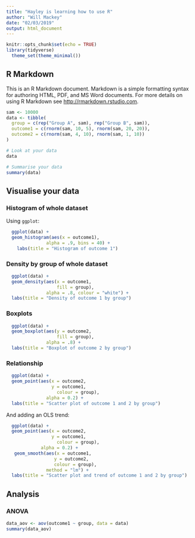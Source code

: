 ```yaml
---
title: "Hayley is learning how to use R"
author: "Will Mackey"
date: "02/03/2019"
output: html_document
---
```


```r
knitr::opts_chunk$set(echo = TRUE)
library(tidyverse)
  theme_set(theme_minimal())
```

## R Markdown

This is an R Markdown document. Markdown is a simple formatting syntax for authoring HTML, PDF, and MS Word documents. For more details on using R Markdown see <http://rmarkdown.rstudio.com>.


```r
sam <- 10000
data <- tibble(
  group = c(rep("Group A", sam), rep("Group B", sam)),
  outcome1 = c(rnorm(sam, 10, 5), rnorm(sam, 20, 20)),
  outcome2 = c(rnorm(sam, 4, 10), rnorm(sam, 1, 10))
)

# Look at your data
data

# Summarise your data 
summary(data)
```



## Visualise your data

### Histogram of whole dataset

Using `ggplot`:

```r
  ggplot(data) +
  geom_histogram(aes(x = outcome1),
               alpha = .9, bins = 40) +
    labs(title = "Histogram of outcome 1")
```


### Density by group of whole dataset

```r
  ggplot(data) +
  geom_density(aes(x = outcome1, 
                   fill = group),
               alpha = .8, colour = "white") +
  labs(title = "Density of outcome 1 by group")

```

### Boxplots

```r
  ggplot(data) +
  geom_boxplot(aes(y = outcome2, 
                   fill = group),
               alpha = .8) +
  labs(title = "Boxplot of outcome 2 by group")

```

### Relationship

```r
  ggplot(data) +
  geom_point(aes(x = outcome2,
                 y = outcome1,
                   colour = group),
               alpha = 0.2) +
  labs(title = "Scatter plot of outcome 1 and 2 by group")
```

And adding an OLS trend:

```r
  ggplot(data) +
  geom_point(aes(x = outcome2,
                 y = outcome1,
                   colour = group),
             alpha = 0.2) +
   geom_smooth(aes(x = outcome1,
                  y = outcome2,
                  colour = group),
               method = "lm") +
  labs(title = "Scatter plot and trend of outcome 1 and 2 by group")
```

## Analysis

### ANOVA

```r
data_aov <- aov(outcome1 ~ group, data = data)
summary(data_aov)
```

